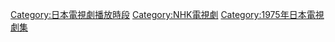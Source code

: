 

[[Category:日本電視劇播放時段|Category:日本電視劇播放時段]]
[[Category:NHK電視劇|Category:NHK電視劇]]
[[Category:1975年日本電視劇集|Category:1975年日本電視劇集]]